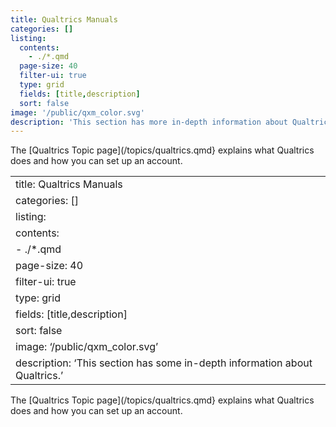 ```yaml
---
title: Qualtrics Manuals
categories: []
listing:
  contents: 
    - ./*.qmd
  page-size: 40
  filter-ui: true
  type: grid
  fields: [title,description]
  sort: false
image: '/public/qxm_color.svg'
description: 'This section has more in-depth information about Qualtrics.'
---
```


::: {.callout-tip}
The [Qualtrics Topic page](/topics/qualtrics.qmd} explains what Qualtrics does and how you can set up an account.
:::

---
title: Qualtrics Manuals
categories: []
listing:
  contents: 
    - ./*.qmd
  page-size: 40
  filter-ui: true
  type: grid
  fields: [title,description]
  sort: false
image: '/public/qxm_color.svg'
description: 'This section has some in-depth information about Qualtrics.'
---

::: {.callout-tip}
The [Qualtrics Topic page](/topics/qualtrics.qmd} explains what Qualtrics does and how you can set up an account.
:::
